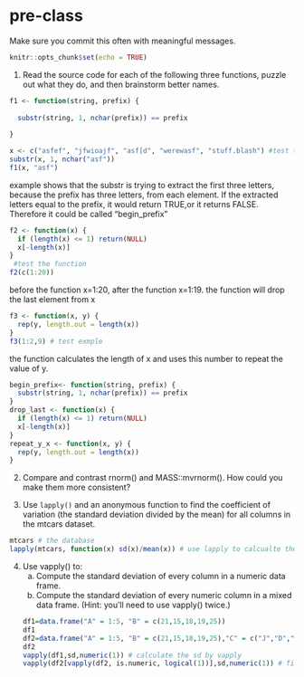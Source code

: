 # pre-class


Make sure you commit this often with meaningful messages. 



```{r setup, include=FALSE}
knitr::opts_chunk$set(echo = TRUE)
```


1. Read the source code for each of the following three functions, puzzle out what they do, and then brainstorm better names.
```{r}
f1 <- function(string, prefix) {
  
  substr(string, 1, nchar(prefix)) == prefix
  
}

x <- c("asfef", "jfwioajf", "asf[d", "werewasf", "stuff.blash") #test the function
substr(x, 1, nchar("asf"))
f1(x, "asf")
```
example shows that the substr is trying to extract the first three letters, because the prefix has three letters, from each element. If the extracted letters equal to the prefix, it would return TRUE,or it returns FALSE. Therefore it could be called "begin_prefix"
```{r}

f2 <- function(x) {
  if (length(x) <= 1) return(NULL)
  x[-length(x)]
}
 #test the function
f2(c(1:20))

```
before the function x=1:20, after the function x=1:19.
the function will drop the last element from x
```{r}
f3 <- function(x, y) {
  rep(y, length.out = length(x))
}
f3(1:2,9) # test exmple
```
the function calculates the length of x and uses this number to repeat the value of y.

```{r}
begin_prefix<- function(string, prefix) {
  substr(string, 1, nchar(prefix)) == prefix
}
drop_last <- function(x) {
  if (length(x) <= 1) return(NULL)
  x[-length(x)]
}
repeat_y_x <- function(x, y) {
  rep(y, length.out = length(x))
}
```

2. Compare and contrast rnorm() and MASS::mvrnorm(). How could you make them more consistent?


3. Use `lapply()` and an anonymous function to find the coefficient of variation (the standard deviation divided by the mean) for all columns in the mtcars dataset. 
```{r}
mtcars # the database
lapply(mtcars, function(x) sd(x)/mean(x)) # use lapply to calcualte the coefficient
```


4. Use vapply() to:
    a. Compute the standard deviation of every column in a numeric data frame.
    b. Compute the standard deviation of every numeric column in a mixed data frame. (Hint: you’ll need to use vapply() twice.)
```{r}

df1=data.frame("A" = 1:5, "B" = c(21,15,18,19,25))
df1
df2=data.frame("A" = 1:5, "B" = c(21,15,18,19,25),"C" = c("J","D","T","L","C"))
df2
vapply(df1,sd,numeric(1)) # calculate the sd by vapply
vapply(df2[vapply(df2, is.numeric, logical(1))],sd,numeric(1)) # find the numeric column firstly, then calculate the sd.
```
